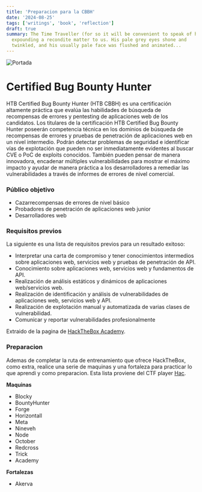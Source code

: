 ```yaml
---
title: 'Preparacion para la CBBH'
date: '2024-08-25'
tags: ['writings', 'book', 'reflection']
draft: true
summary: The Time Traveller (for so it will be convenient to speak of him) was
  expounding a recondite matter to us. His pale grey eyes shone and
  twinkled, and his usually pale face was flushed and animated...
---
```


![Portada](/static/images/cbbh.png)

# Certified Bug Bounty Hunter

HTB Certified Bug Bounty Hunter (HTB CBBH) es una certificación altamente práctica
que evalúa las habilidades de búsqueda de recompensas de errores y pentesting de
aplicaciones web de los candidatos. Los titulares de la certificación HTB Certified
Bug Bounty Hunter poseerán competencia técnica en los dominios de búsqueda de
recompensas de errores y pruebas de penetración de aplicaciones web en un nivel intermedio.
Podrán detectar problemas de seguridad e identificar vías de explotación que pueden
no ser inmediatamente evidentes al buscar CVE o PoC de exploits conocidos.
También pueden pensar de manera innovadora, encadenar múltiples vulnerabilidades para
mostrar el máximo impacto y ayudar de manera práctica a los desarrolladores a remediar
las vulnerabilidades a través de informes de errores de nivel comercial.

### Público objetivo

- Cazarrecompensas de errores de nivel básico
- Probadores de penetración de aplicaciones web junior
- Desarrolladores web

### Requisitos previos

La siguiente es una lista de requisitos previos para un resultado exitoso:

- Interpretar una carta de compromiso y tener conocimientos intermedios sobre aplicaciones web, servicios web y pruebas de penetración de API.
- Conocimiento sobre aplicaciones web, servicios web y fundamentos de API.
- Realización de análisis estáticos y dinámicos de aplicaciones web/servicios web.
- Realización de identificación y análisis de vulnerabilidades de aplicaciones web, servicios web y API.
- Realización de explotación manual y automatizada de varias clases de vulnerabilidad.
- Comunicar y reportar vulnerabilidades profesionalmente

Extraido de la pagina de [HackTheBox Academy](https://academy.hackthebox.com/exams/2/).

### Preparacion

Ademas de completar la ruta de entrenamiento que ofrece HackTheBox, como extra,
realice una serie de maquinas y una fortaleza para practicar lo que aprendi y como preparacion.
Esta lista proviene del CTF player [Hac](https://www.youtube.com/watch?v=XGBUXGeEy4s&t=479s).

**Maquinas**

- Blocky
- BountyHunter
- Forge
- Horizontall
- Meta
- Nineveh
- Node
- October
- Redcross
- Trick
- Academy

**Fortalezas**

- Akerva
